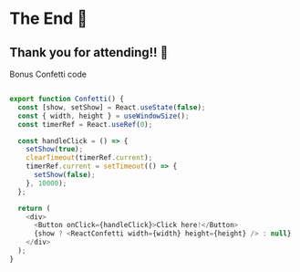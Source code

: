 <!-- classes: title -->
<!-- section-title: The end -->


# The End 🎉

<Spacer />

## Thank you for attending!! 👋

Bonus Confetti code

<Spacer />

```js

export function Confetti() {
  const [show, setShow] = React.useState(false);
  const { width, height } = useWindowSize();
  const timerRef = React.useRef(0);

  const handleClick = () => {
    setShow(true);
    clearTimeout(timerRef.current);
    timerRef.current = setTimeout(() => {
      setShow(false);
    }, 10000);
  };

  return (
    <div>
      <Button onClick={handleClick}>Click here!</Button>
      {show ? <ReactConfetti width={width} height={height} /> : null}
    </div>
  );
}

```

<Spacer />

<Confetti/>
